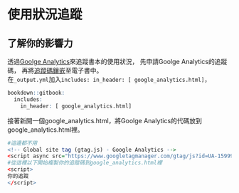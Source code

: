 # 使用狀況追蹤

## 了解你的影響力{-}
透過[Goolge Analytics](https://analytics.google.com/analytics/web/)來追蹤書本的使用狀況，
先申請Goolge Analytics的追蹤碼，
再將[追蹤碼鑲嵌](https://benmarwick.github.io/bookdown-ort/mods.html?fbclid=IwAR00Y3A7JOY5eBsGk3IyCscTQhPNZXAIj3Et6o-zgSYXfU5Nns5Ag4L-Qc8)至電子書中。  
在`_output.yml`加入`includes: in_header: [ google_analytics.html]`，
```r
bookdown::gitbook:
  includes:
    in_header: [ google_analytics.html]
```
接著新開一個google_analytics.html，將Goolge Analytics的代碼放到google_analytics.html裡。
```r
#這邊都不用
<!-- Global site tag (gtag.js) - Google Analytics -->
<script async src="https://www.googletagmanager.com/gtag/js?id=UA-159991960-1"></script>
#從這裡以下開始複製你的追蹤碼到google_analytics.html裡  
<script>
你的追蹤
</script>

```



